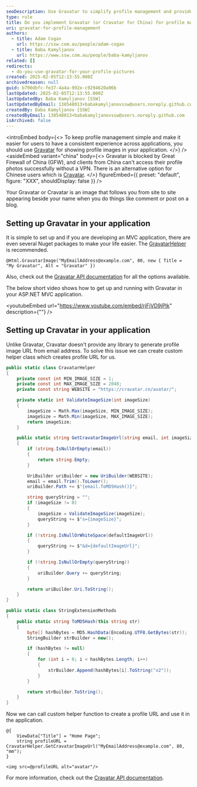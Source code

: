 ```yaml
---
seoDescription: Use Gravatar to simplify profile management and provide a consistent experience across applications, as it allows your Gravatar image to follow you from site to site.
type: rule
title: Do you implement Gravatar (or Cravatar for China) for profile management in applications?
uri: gravatar-for-profile-management
authors:
  - title: Adam Cogan
    url: https://ssw.com.au/people/adam-cogan
  - title: Baba Kamyljanov
    url: https://www.ssw.com.au/people/baba-kamyljanov
related: []
redirects:
  - do-you-use-gravatar-for-your-profile-pictures
created: 2025-02-05T12:13:55.000Z
archivedreason: null
guid: b790dbfc-fe37-4a4a-992e-c9294620a06b
lastUpdated: 2025-02-05T12:13:55.000Z
lastUpdatedBy: Baba Kamyljanov [SSW]
lastUpdatedByEmail: 138548013+babakamyljanovssw@users.noreply.github.com
createdBy: Baba Kamyljanov [SSW]
createdByEmail: 138548013+babakamyljanovssw@users.noreply.github.com
isArchived: false
---
```


<introEmbed
  body={<>
To keep profile management simple and make it easier for users to have a consistent experience across applications, you should use [Gravatar](https://en.gravatar.com) for showing profile images in your application.
  </>}
/>
<asideEmbed
  variant="china"
  body={<>
    Gravatar is blocked by Great Firewall of China (GFW), and clients from China can't access their profile photos successfully without a VPN. There is an alternative option for Chinese users which is [Cravatar](https://cravatar.cn).
  </>}
  figureEmbed={{
    preset: "default",
    figure: "XXX",
    shouldDisplay: false
  }}
/>

Your Gravatar or Cravatar is an image that follows you from site to site appearing beside your name when you do things like comment or post on a blog.

## Setting up Gravatar in your application

It is simple to set up and if you are developing an MVC application, there are even several Nuget packages to make your life easier. The [GravatarHelper](https://www.nuget.org/packages/GravatarHelper) is recommended.

```cshtml
@Html.GravatarImage("MyEmailAddress@example.com", 80, new { Title = "My Gravatar", Alt = "Gravatar" })
```

Also, check out the [Gravatar API documentation](https://docs.gravatar.com/api) for all the options available.

The below short video shows how to get up and running with Gravatar in your ASP.NET MVC application.

<youtubeEmbed url="https://www.youtube.com/embed/rjFjVD9jPIk" description={""} />

## Setting up Cravatar in your application

Unlike Gravatar, Cravatar doesn't provide any library to generate profile image URL from email address. To solve this issue we can create custom helper class which creates profile URL for us.

```csharp
public static class CravatarHelper
{
    private const int MIN_IMAGE_SIZE = 1;
    private const int MAX_IMAGE_SIZE = 2048;
    private const string WEBSITE = "https://cravatar.cn/avatar/";

    private static int ValidateImageSize(int imageSize)
    {
        imageSize = Math.Max(imageSize, MIN_IMAGE_SIZE);
        imageSize = Math.Min(imageSize, MAX_IMAGE_SIZE);
        return imageSize;
    }

    public static string GetCravatarImageUrl(string email, int imageSize, string defaultImageUrl)
    {
        if (string.IsNullOrEmpty(email))
        {
            return string.Empty;
        }

        UriBuilder uriBuilder = new UriBuilder(WEBSITE);
        email = email.Trim().ToLower();
        uriBuilder.Path += $"{email.ToMD5Hash()}";

        string queryString = "";
        if (imageSize != 0)
        {
            imageSize = ValidateImageSize(imageSize);
            queryString += $"s={imageSize}";
        }

        if (!string.IsNullOrWhiteSpace(defaultImageUrl))
        {
            queryString += $"&d={defaultImageUrl}";
        }

        if (!string.IsNullOrEmpty(queryString))
        {
            uriBuilder.Query += queryString;
        }

        return uriBuilder.Uri.ToString();
    }
}

public static class StringExtensionMethods
{
    public static string ToMD5Hash(this string str)
    {
        byte[] hashBytes = MD5.HashData(Encoding.UTF8.GetBytes(str));
        StringBuilder strBuilder = new();

        if (hashBytes != null)
        {
            for (int i = 0; i < hashBytes.Length; i++)
            {
                strBuilder.Append(hashBytes[i].ToString("x2"));
            }
        }

        return strBuilder.ToString();
    }
}
```

Now we can call custom helper function to create a profile URL and use it in the application.

```cshtml
@{
    ViewData["Title"] = "Home Page";
    string profileURL = CravatarHelper.GetCravatarImageUrl("MyEmailAddress@example.com", 80, "mm");
}

<img src=@profileURL alt="avatar"/>
```

For more information, check out the [Cravatar API documentation](https://cravatar.com/developer/api).
